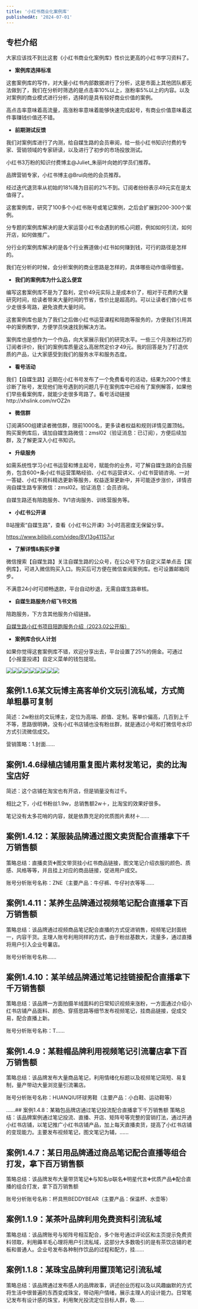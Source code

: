 ```yaml
---
title: '小红书商业化案例库'
publishedAt: '2024-07-01'
---
```


## 专栏介绍

大家应该找不到比这套《小红书商业化案例库》性价比更高的小红书学习资料了。

* **案例库选择标准**

这套案例库的写作，对大量小红书内部数据进行了分析，这是市面上其他团队都无法做到了，我们在分析时筛选的是点击率10%以上，涨粉率5%以上的内容。以及对案例的商业模式进行分析，选择的是具有较好商业价值的案例。

高点击率意味着高流量，高涨粉率意味着能够快速完成起号，有商业价值意味着这件事赚钱价值还不错。

* **前期测试反馈**

我们对案例库进行了内测，给自媒生路的会员审阅，给一些小红书知识付费的专家、营销领域的专家研读，以及进行了初步的市场投放测试。

小红书3万粉的知识付费博主@Juliet_朱丽叶向她的学员们推荐。

品牌营销专家，小红书博主@Brui向他的会员推荐。

经过迭代退货率从初始的18%降为目前的2%不到。订阅者纷纷表示49元实在是太值得了。

这套案例库，研究了100多个小红书账号或笔记案例，之后会扩展到200-300个案例。

分专题的案例库解决的是大家运营小红书会遇到的核心问题，例如如何引流，如何开店，如何做推广。

分行业的案例库解决的是各个行业赛道做小红书如何赚到钱，可行的路径是怎样的。

我们在分析的时候，会分析案例的商业思路是怎样的，具体哪些动作值得借鉴。

* **我们的案例库为什么这么便宜**

编写这套案例库不是为了盈利，定价49元实际上是成本价了，相对于花费的大量研究时间，给读者带来大量时间的节省，性价比是超高的。可以让读者们做小红书少走很多弯路，避免浪费大量时间。

这套案例库也是为了我们之后做小红书运营课程和陪跑等服务的，方便我们引用其中的案例教学，方便学员快速找到解决方法。

案例库也是想作为一个作品，向大家展示我们的研究水平。一些三个月涨粉过万的订阅者评价，我们的案例库质量这么高居然定价才49元。我的回答是为了打造优质的产品，让大家感受到我们的服务水平和服务态度。

* **看号活动**

我们【自媒生路】近期在小红书号发布了一个免费看号的活动，结果为200个博主诊断了账号，发现他们账号遇到的问题几乎在案例库中已经有了案例解答，如果他们早些看案例库，就能少走很多弯路了。看号活动链接http://xhslink.com/nrOZ2n

* **微信群**

订阅满500组建读者微信群，限前1000名，更多读者权益和规则详情见置顶帖。购买案例库后，请加自媒生路微信：zmsl02（验证消息：已订阅），方便后续加群，及了解更深入小红书知识。

* **升级服务**

如需系统性学习小红书运营和博主起号，赋能你的业务，可了解自媒生路的会员服务，包含600+条小红书运营策略经验、小红书运营讲义、小红书营销咨询、一对一答疑、小红书资料精选更新等服务，权益逐渐更新中，并可能逐步涨价，详情咨询自媒生路专家微信：zmsl02。验证消息：会员咨询。

自媒生路还有陪跑服务、1V1咨询服务、训练营服务等。

* **小红书公开课**

B站搜索“自媒生路”，查看《小红书公开课》3小时高密度无保留分享。

https://www.bilibili.com/video/BV13g411S7ur

* **了解详情&购买步骤**

微信搜索【自媒生路】关注自媒生路的公众号，在公众号下方自定义菜单点击【案例库】，可进入微信购买入口。购买后可方便在微信查阅案例库。也可设置邮箱同步。

不满意24小时可顺畅退款，平台自动秒退，无需自媒生路审核。

* **自媒生路服务介绍飞书文档**

陪跑服务，下方含其他服务介绍链接。

[自媒生路小红书项目陪跑服务介绍（2023.02公开版）](https://g1sjoy21uj.feishu.cn/docx/AVNsd2PyCoxHLUxQdVpcFv5DnNb)

* **案例库合伙人计划**

如果你觉得这套案例库不错，欢迎分享出去，平台设置了25%的佣金。可通过【小报童投递】自定义菜单的钱包提现。

![](https://static.xiaobot.net/file/2023-03-13/79505/8ad15135785e33f5a63130294406d3b1.jpeg)![](https://static.xiaobot.net/file/2023-03-13/79505/ce472cb827ccf35809a5a111a1522cba.jpeg)![](https://static.xiaobot.net/file/2023-03-13/79505/36f3ef40e53945e7cca2685e86302e86.jpeg)![](https://static.xiaobot.net/file/2023-03-13/79505/b719bcdd23070a7009010fd458576c5a.jpeg)![](https://static.xiaobot.net/file/2023-03-13/79505/602ddf493b06e2a96ccc31cb7b275b3a.jpeg)![](https://static.xiaobot.net/file/2023-03-13/79505/ce559935e13c19e59b679f9ee097b645.jpeg)![](https://static.xiaobot.net/file/2023-03-13/79505/d4bc918ecd265dfeb31341ce00675555.jpeg)![](https://static.xiaobot.net/file/2023-03-13/79505/4056ab8fc2175069fa318890be7f7076.jpeg)![](https://static.xiaobot.net/file/2023-03-13/79505/491fddeccf9961f23f8eb041b6f315a5.jpeg)

## 案例1.1.6某文玩博主高客单价文玩引流私域，方式简单粗暴可复制
简述：2w粉丝的文玩博主，定位为高端、颜值、定制。客单价偏高，几百到上千不等，思路很明确，没有小红书店铺也没有粉丝群，就是通过小号和打微信号水印方式引流微信成交。

营销策略：1.封面......

## 案例1.4.6绿植店铺用重复图片素材发笔记，卖的比淘宝店好
简述：这个店铺在淘宝也有开店，但是销量没有过千。

相比之下，小红书粉丝1.9w，总销售额2w＋，比淘宝的效果好很多。

笔记没有太多花哨的内容，就是依靠充足的优质图片素材＋......

## 案例1.4.12：某服装品牌通过图文卖货配合直播拿下千万销售额
策略总结：直播卖货➕图文带货挂小红书商品链接，图文笔记介绍衣服的颜色、质感、风格等等，并且挂上对应的商品链接，促进用户成交。

账号分析账号名称：ZNE（主要产品：牛仔裤、牛仔衬衣等等......

## 案例1.4.11：某养生品牌通过视频笔记配合直播拿下百万销售额
策略总结：该品牌通过视频商品笔记配合直播的方式促进销售，视频笔记封面统一，内容干货。主理人账号利用同样的方式，由于粉丝基数大，流量多，通过直播将用户引入企业号薯店。

账号分析账号名称......

## 案例1.4.10：某羊绒品牌通过笔记挂链接配合直播拿下千万销售额
策略总结：该品牌一方面拍摄羊绒面料的日常知识视频来涨粉，一方面通过介绍小红书店铺产品面料、颜色、穿搭思路等细节发布视频笔记，挂商品链接，促成交易，配合直播上新。

账号分析账号名称：T......

## 案例1.4.9：某鞋帽品牌利用视频笔记引流薯店拿下百万销售额
策略总结：该品牌发布大量商品笔记，利用情绪化标题以及视频笔记简短、易复制，量产带动大量浏览量引流署店。

账号分析账号名称：HUANQIU环球男鞋（主要产品：小白鞋、运动鞋等）

......## 案例1.4.8：某箱包品牌店通过笔记投流配合直播拿下千万销售额
策略总结：该品牌案例通过笔记投流、直播、开店、矩阵号等完整的营销打法，通过开通小红书店铺，以笔记推广小红书店铺产品，加上每天直播卖货，提高了小红书店铺的变现能力。主要发布视频笔记，图文笔记为辅，......

## 案例1.4.7：某日用品牌通过商品笔记配合直播等组合打发，拿下百万销售额
策略总结：该品牌发布大量带货笔记➕与知名ip联名➕明星代言➕优质产品➕配合直播的组合打发，拿下百万销售额

账号分析账号名称：杯具熊BEDDYBEAR（主要产品：保温杯、水壶等）

## 案例1.1.9：某茶叶品牌利用免费资料引流私域
策略总结：该品牌账号与矩阵号相互配合，多个账号通过评论区和主页提示免费资料领取，利用薅羊毛心理将用户引流私域，这部分大多数吸引的是有茶饮店铺的老板和普通人。企业号发布各种制作饮品的过程和配方，挂......

## 案例1.1.8：某珠宝品牌利用置顶笔记引流私域
策略总结：该品牌通过发布感人的品牌故事，讲述创业历程以及以风趣幽默的方式将生活中很普遍的东西变成珠宝，带动用户情绪，展示主理人的设计能力。日常笔记发布有设计感的珠宝，利用聚光投流定位目标人群，吸......

